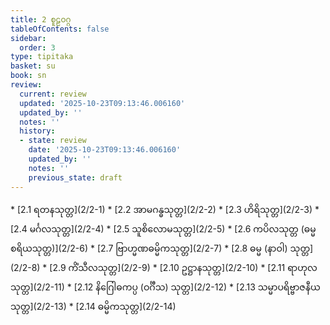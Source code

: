 ```yaml
---
title: 2 စူဠဝဂ္ဂ
tableOfContents: false
sidebar:
  order: 3
type: tipitaka
basket: su
book: sn
review:
  current: review
  updated: '2025-10-23T09:13:46.006160'
  updated_by: ''
  notes: ''
  history:
  - state: review
    date: '2025-10-23T09:13:46.006160'
    updated_by: ''
    notes: ''
    previous_state: draft
---
```



<ReviewStatus review={frontmatter.review} showDetails={true} />

<HypothesisAnnotation frontmatter={frontmatter} />

<DynamicBreadcrumb />



<TableOfContents book="sn" section="2">
* [2.1 ရတနသုတ္တ](2/2-1)
* [2.2 အာမဂန္ဓသုတ္တ](2/2-2)
* [2.3 ဟိရိသုတ္တ](2/2-3)
* [2.4 မင်္ဂလသုတ္တ](2/2-4)
* [2.5 သူစိလောမသုတ္တ](2/2-5)
* [2.6 ကပိလသုတ္တ (ဓမ္မစရိယသုတ္တ)](2/2-6)
* [2.7 ဗြာဟ္မဏဓမ္မိကသုတ္တ](2/2-7)
* [2.8 ဓမ္မ (နာဝါ) သုတ္တ](2/2-8)
* [2.9 ကိံသီလသုတ္တ](2/2-9)
* [2.10 ဥဋ္ဌာနသုတ္တ](2/2-10)
* [2.11 ရာဟုလသုတ္တ](2/2-11)
* [2.12 နိဂြေါဓကပ္ပ (ဝင်္ဂီသ) သုတ္တ](2/2-12)
* [2.13 သမ္မာပရိဗ္ဗာဇနီယသုတ္တ](2/2-13)
* [2.14 ဓမ္မိကသုတ္တ](2/2-14)
</TableOfContents>